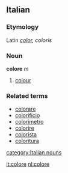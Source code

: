 ==Italian==
===Etymology===
Latin ''[[color]], coloris''
===Noun===
'''colore''' ''m''

# [[colour]]

===Related terms===
*[[colorare]]
*[[colorificio]]
*[[colorimetro]]
*[[colorire]]
*[[colorista]]
*[[coloritura]]
[[category:Italian nouns]]

[[it:colore]]
[[nl:colore]]